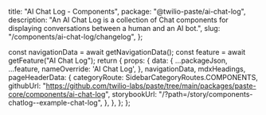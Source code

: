   title: "AI Chat Log - Components",
  package: "@twilio-paste/ai-chat-log",
  description:
    "An AI Chat Log is a collection of Chat components for displaying conversations between a human and an AI bot.",
  slug: "/components/ai-chat-log/changelog",
};




  const navigationData = await getNavigationData();
  const feature = await getFeature("AI Chat Log");
  return {
    props: {
      data: {
        ...packageJson,
        ...feature,
        nameOverride: 'AI Chat Log',
      },
      navigationData,
      mdxHeadings,
      pageHeaderData: {
        categoryRoute: SidebarCategoryRoutes.COMPONENTS,
        githubUrl: "https://github.com/twilio-labs/paste/tree/main/packages/paste-core/components/ai-chat-log",
        storybookUrl: "/?path=/story/components-chatlog--example-chat-log",
      },
    },
  };
};

<Changelog />
